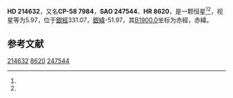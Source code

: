 {{Starbox begin
| name = HD 214632
}}
{{Starbox observe
| epoch = [[J2000.0|J2000.0]]
| constell = {{星座名待查}}<ref name=SIMBAD>{{cite web
 | url=http://simbad.u-strasbg.fr/simbad/sim-id?Ident=HR+8620
 | title =Pulsating variable Star
 | publisher=Centre de Données astronomiques de Strasbourg
 | work=SIMBAD
 | accessdate=2012-07-13}}</ref><ref name=DATA>{{cite web
 | url=http://vizier.u-strasbg.fr/viz-bin/VizieR-5?-out.add=.&-source=5050&-corr=PK=HR&-out.max=9999&HR=8620
 | title=VizieR Detailed Page
 | accessdate=2012-07-13
 | archive-date=2016-03-04
 | archive-url=https://web.archive.org/web/20160304202317/http://vizier.u-strasbg.fr/viz-bin/VizieR-5?-out.add=.&-source=5050&-corr=PK=HR&-out.max=9999&HR=8620
 | dead-url=no
 }}</ref>
| 星官 = 
| ra = {{RA|22|40|48.9}}<ref name=SIMBAD /><ref name=DATA />
| dec = {{DEC|-57|25|20}}<ref name=SIMBAD /><ref name=DATA />
| appmag_v = 5.97<ref name=SIMBAD /><ref name=DATA />
}}
{{Starbox character
| class = K4III<ref name=SIMBAD /><ref name=DATA />
| b-v = 1.46<ref name=SIMBAD /><ref name=DATA />
| u-b = 1.7<ref name=SIMBAD /><ref name=DATA />
| r-i = <ref name=SIMBAD /><ref name=DATA />
| variable = 
}}
{{Starbox astrometry
| radial_v = 1.7
| prop_mo_ra = -32
| parallax = 
| p_error = 
}}
{{Starbox catalog
| names =CP-58 7984，[[SAO星表|SAO]] 247544，[[HD星表|HD]] 214632，[[HR星表|HR]] 8620}}
{{Starbox reference |Simbad=HR+8620}}
{{Starbox end}}

'''HD 214632'''，又名'''CP-58 7984'''，'''SAO 247544'''、'''HR 8620'''，是一颗恒星<ref name=SIMBAD /><ref name=DATA />，视星等为5.97，位于[[銀道座標系|銀經]]331.07，[[銀道座標系|銀緯]]-51.97，其[[B1900.0|B1900.0]]坐标为赤經{{RA|22|34|26.5}}，赤緯{{DEC|-57|-51.97|37}}。

== 参考文献 ==
{{reflist}}

{{star-stub}}

[[Category:HD和HDE天體|214632]]
[[Category:HR天體|8620]]
[[Category:SAO天體|247544]]